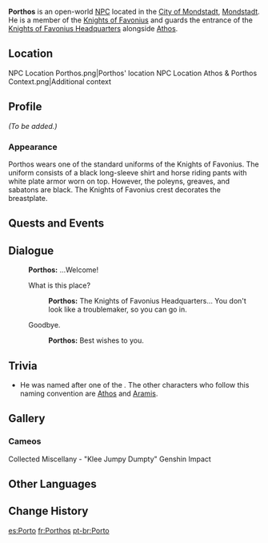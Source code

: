 {{Meta
<!-- Remove this template after adding the missing info -->
|missing_NPC_profile  = yes
}}
{{Character Infobox
|type             = Open-World NPC
|image            = NPC Porthos.png
|region           = Mondstadt
|location         = Mondstadt
|title            = Knight of Favonius
|affiliation      = Knights of Favonius
}}
'''Porthos''' is an open-world [[NPC]] located in the [[City of Mondstadt]], [[Mondstadt]]. He is a member of the [[Knights of Favonius]] and guards the entrance of the [[Knights of Favonius Headquarters]] alongside [[Athos (Mondstadt)|Athos]].

==Location==
<gallery>
NPC Location Porthos.png|Porthos' location
NPC Location Athos & Porthos Context.png|Additional context
</gallery>

==Profile==
<!--detailed story/lore information goes here-->
''(To be added.)''

===Appearance===
Porthos wears one of the standard uniforms of the Knights of Favonius. The uniform consists of a black long-sleeve shirt and horse riding pants with white plate armor worn on top. However, the poleyns, greaves, and sabatons are black. The Knights of Favonius crest decorates the breastplate.

==Quests and Events==
{{Quests and Events}}

==Dialogue==
{{Dialogue Start}}
:'''Porthos:''' ...Welcome!
:{{DIcon}} What is this place?
::'''Porthos:''' The Knights of Favonius Headquarters... You don't look like a troublemaker, so you can go in.
:{{DIcon}} Goodbye.
::'''Porthos:''' Best wishes to you.
{{Dialogue End}}

==Trivia==
* He was named after one of the ''{{w|The Three Musketeers}}.'' The other characters who follow this naming convention are [[Athos (Mondstadt)|Athos]] and [[Aramis]].

==Gallery==
===Cameos===
<gallery>
Collected Miscellany - "Klee Jumpy Dumpty" Genshin Impact
</gallery>

==Other Languages==
{{Other Languages
|default_hidden = 1
|en      = Porthos
|zhs     = 波尔托
|zhs_rm  = Bō'ěrtuō
|zht     = 波爾托
|zht_rm  = Bō'ěrtuō
|ja      = ポルトス
|ja_rm   = Porutosu
|ko      = 포르토
|es      = Porto
|fr      = Porthos
|ru      = Портос
|th      = Porthos
|vi      = Porthos
|de      = Porthos
|id      = Porthos
|pt      = Porto
|tr      = Porthos
|it      = Porthos
}}

==Change History==
{{Change History|1.0}}

[[es:Porto]]
[[fr:Porthos]]
[[pt-br:Porto]]